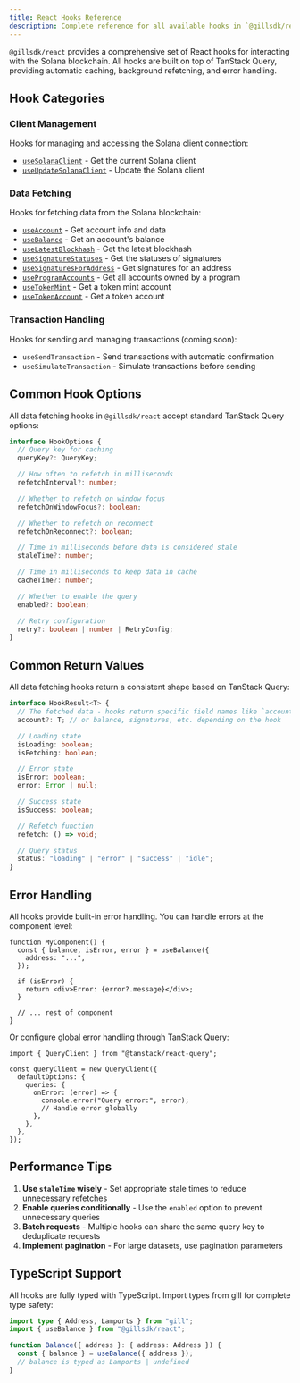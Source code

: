 ```yaml
---
title: React Hooks Reference
description: Complete reference for all available hooks in `@gillsdk/react`
---
```


`@gillsdk/react` provides a comprehensive set of React hooks for interacting with the Solana
blockchain. All hooks are built on top of TanStack Query, providing automatic caching, background
refetching, and error handling.

## Hook Categories

### Client Management

Hooks for managing and accessing the Solana client connection:

- [`useSolanaClient`](/docs/react/hooks/client#usesolanaclient) - Get the current Solana client
- [`useUpdateSolanaClient`](/docs/react/hooks/client#useupdatesolanaclient) - Update the Solana
  client

### Data Fetching

Hooks for fetching data from the Solana blockchain:

- [`useAccount`](/docs/react/hooks/data-fetching#useaccount) - Get account info and data
- [`useBalance`](/docs/react/hooks/data-fetching#usebalance) - Get an account's balance
- [`useLatestBlockhash`](/docs/react/hooks/data-fetching#uselatestblockhash) - Get the latest
  blockhash
- [`useSignatureStatuses`](/docs/react/hooks/data-fetching#usesignaturestatuses) - Get the statuses
  of signatures
- [`useSignaturesForAddress`](/docs/react/hooks/data-fetching#usesignaturesforaddress) - Get
  signatures for an address
- [`useProgramAccounts`](/docs/react/hooks/data-fetching#useprogramaccounts) - Get all accounts
  owned by a program
- [`useTokenMint`](/docs/react/hooks/data-fetching#usetokenmint) - Get a token mint account
- [`useTokenAccount`](/docs/react/hooks/data-fetching#usetokenaccount) - Get a token account

### Transaction Handling

Hooks for sending and managing transactions (coming soon):

- `useSendTransaction` - Send transactions with automatic confirmation
- `useSimulateTransaction` - Simulate transactions before sending

## Common Hook Options

All data fetching hooks in `@gillsdk/react` accept standard TanStack Query options:

```typescript
interface HookOptions {
  // Query key for caching
  queryKey?: QueryKey;

  // How often to refetch in milliseconds
  refetchInterval?: number;

  // Whether to refetch on window focus
  refetchOnWindowFocus?: boolean;

  // Whether to refetch on reconnect
  refetchOnReconnect?: boolean;

  // Time in milliseconds before data is considered stale
  staleTime?: number;

  // Time in milliseconds to keep data in cache
  cacheTime?: number;

  // Whether to enable the query
  enabled?: boolean;

  // Retry configuration
  retry?: boolean | number | RetryConfig;
}
```

## Common Return Values

All data fetching hooks return a consistent shape based on TanStack Query:

```typescript
interface HookResult<T> {
  // The fetched data - hooks return specific field names like `account`, `balance`, etc. instead of generic `data`
  account?: T; // or balance, signatures, etc. depending on the hook

  // Loading state
  isLoading: boolean;
  isFetching: boolean;

  // Error state
  isError: boolean;
  error: Error | null;

  // Success state
  isSuccess: boolean;

  // Refetch function
  refetch: () => void;

  // Query status
  status: "loading" | "error" | "success" | "idle";
}
```

## Error Handling

All hooks provide built-in error handling. You can handle errors at the component level:

```tsx
function MyComponent() {
  const { balance, isError, error } = useBalance({
    address: "...",
  });

  if (isError) {
    return <div>Error: {error?.message}</div>;
  }

  // ... rest of component
}
```

Or configure global error handling through TanStack Query:

```tsx
import { QueryClient } from "@tanstack/react-query";

const queryClient = new QueryClient({
  defaultOptions: {
    queries: {
      onError: (error) => {
        console.error("Query error:", error);
        // Handle error globally
      },
    },
  },
});
```

## Performance Tips

1. **Use `staleTime` wisely** - Set appropriate stale times to reduce unnecessary refetches
2. **Enable queries conditionally** - Use the `enabled` option to prevent unnecessary queries
3. **Batch requests** - Multiple hooks can share the same query key to deduplicate requests
4. **Implement pagination** - For large datasets, use pagination parameters

## TypeScript Support

All hooks are fully typed with TypeScript. Import types from gill for complete type safety:

```typescript
import type { Address, Lamports } from "gill";
import { useBalance } from "@gillsdk/react";

function Balance({ address }: { address: Address }) {
  const { balance } = useBalance({ address });
  // balance is typed as Lamports | undefined
}
```

